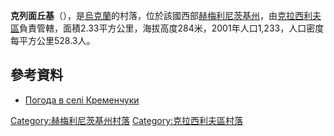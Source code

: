 {{coord|49|48|29|N|26|58|24|E|scale:100000|display=title}}

'''克列面丘基'''（{{lang-uk|Кременчуки}}），是[[烏克蘭|烏克蘭]]的村落，位於該國西部[[赫梅利尼茨基州|赫梅利尼茨基州]]，由[[克拉西利夫區|克拉西利夫區]]負責管轄，面積2.33平方公里，海拔高度284米，2001年人口1,233，人口密度每平方公里528.3人。

==參考資料==
* [http://weather.in.ua/ua/hmel'nickaja/12215 Погода в селі Кременчуки]{{Wayback|url=http://weather.in.ua/ua/hmel'nickaja/12215 |date=20160305103243 }}

{{DEFAULTSORT:Кременчуки}}
[[Category:赫梅利尼茨基州村落|Category:赫梅利尼茨基州村落]]
[[Category:克拉西利夫區村落|Category:克拉西利夫區村落]]


{{Khmelnytskyi-geo-stub}}